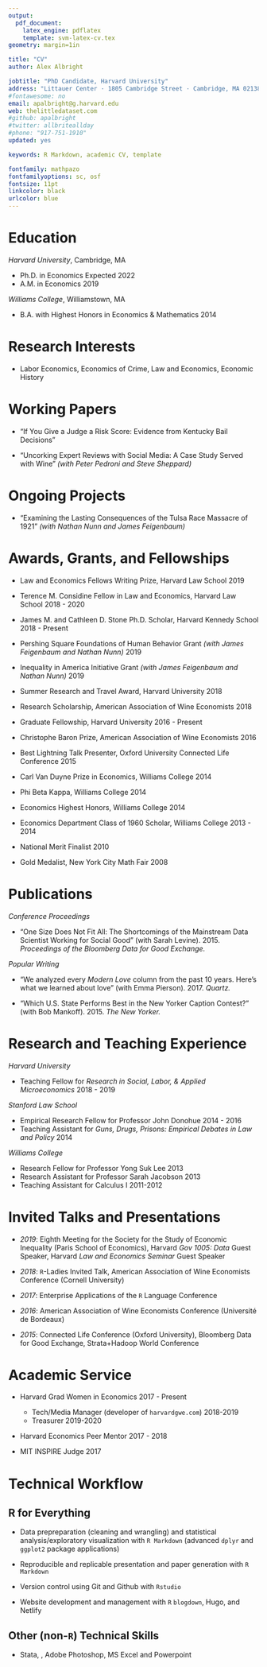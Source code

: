 ```yaml
---
output: 
  pdf_document:
    latex_engine: pdflatex
    template: svm-latex-cv.tex
geometry: margin=1in

title: "CV"
author: Alex Albright

jobtitle: "PhD Candidate, Harvard University"
address: "Littauer Center · 1805 Cambridge Street · Cambridge, MA 02138"
#fontawesome: no
email: apalbright@g.harvard.edu
web: thelittledataset.com
#github: apalbright
#twitter: allbriteallday
#phone: "917-751-1910"
updated: yes

keywords: R Markdown, academic CV, template

fontfamily: mathpazo
fontfamilyoptions: sc, osf
fontsize: 11pt
linkcolor: black
urlcolor: blue
---
```


# Education

*Harvard University*, Cambridge, MA

- Ph.D. in Economics \hfill Expected 2022
- A.M. in Economics \hfill 2019

*Williams College*, Williamstown, MA

- B.A. with Highest Honors in Economics \& Mathematics \hfill 2014

# Research Interests

- Labor Economics, Economics of Crime, Law and Economics, Economic History

# Working Papers

- "If You Give a Judge a Risk Score: Evidence from Kentucky Bail Decisions"

- "Uncorking Expert Reviews with Social Media: A Case Study Served with Wine" *(with Peter Pedroni and Steve Sheppard)*

# Ongoing Projects

- "Examining the Lasting Consequences of the Tulsa Race Massacre of 1921" *(with Nathan Nunn and James Feigenbaum)*

# Awards, Grants, and Fellowships

- Law and Economics Fellows Writing Prize, Harvard Law School \hfill 2019

- Terence M. Considine Fellow in Law and Economics, Harvard Law School \hfill 2018 - 2020 

- James M. and Cathleen D. Stone Ph.D. Scholar, Harvard Kennedy School \hfill 2018 - Present

- Pershing Square Foundations of Human Behavior Grant *(with James Feigenbaum and Nathan Nunn)* \hfill 2019 

- Inequality in America Initiative Grant *(with James Feigenbaum and Nathan Nunn)* \hfill 2019 

- Summer Research and Travel Award, Harvard University \hfill 2018

- Research Scholarship, American Association of Wine Economists \hfill 2018

- Graduate Fellowship, Harvard University \hfill 2016 - Present

- Christophe Baron Prize, American Association of Wine Economists \hfill 2016

- Best Lightning Talk Presenter, Oxford University Connected Life Conference \hfill 2015

- Carl Van Duyne Prize in Economics, Williams College \hfill 2014

- Phi Beta Kappa, Williams College \hfill 2014

- Economics Highest Honors, Williams College \hfill 2014

- Economics Department Class of 1960 Scholar, Williams College \hfill 2013 - 2014

- National Merit Finalist \hfill 2010

- Gold Medalist, New York City Math Fair \hfill 2008

# Publications

*Conference Proceedings*

- "One Size Does Not Fit All: The Shortcomings of the Mainstream Data Scientist Working for Social Good" (with Sarah Levine). 2015. *Proceedings of the Bloomberg Data for Good Exchange.* 

*Popular Writing*

- "We analyzed every *Modern Love* column from the past 10 years. Here's what we learned about love" (with Emma Pierson). 2017. *Quartz.* 

- "Which U.S. State Performs Best in the New Yorker Caption Contest?" (with Bob Mankoff). 2015. *The New Yorker.*

# Research and Teaching Experience

*Harvard University*

- Teaching Fellow for *Research in Social, Labor, & Applied Microeconomics* \hfill 2018 - 2019

*Stanford Law School*

- Empirical Research Fellow for Professor John Donohue \hfill 2014 - 2016 
- Teaching Assistant for *Guns, Drugs, Prisons: Empirical Debates in Law and Policy* \hfill  2014 

*Williams College*

- Research Fellow for Professor Yong Suk Lee \hfill 2013 
- Research Assistant for Professor Sarah Jacobson \hfill 2013 
- Teaching Assistant for Calculus I \hfill 2011-2012

# Invited Talks and Presentations

- *2019*: Eighth Meeting for the Society for the Study of Economic Inequality (Paris School of Economics), Harvard *Gov 1005: Data* Guest Speaker, Harvard *Law and Economics Seminar* Guest Speaker 
- *2018*: `R`-Ladies Invited Talk, American Association of Wine Economists Conference (Cornell University)

- *2017*: Enterprise Applications of the `R` Language Conference 

- *2016*: American Association of Wine Economists Conference (Université de Bordeaux)

- *2015*: Connected Life Conference (Oxford University), Bloomberg Data for Good Exchange, Strata+Hadoop World Conference

# Academic Service

- Harvard Grad Women in Economics \hfill 2017 - Present

  - Tech/Media Manager (developer of `harvardgwe.com`) \hfill 2018-2019 
  - Treasurer \hfill 2019-2020

- Harvard Economics Peer Mentor \hfill 2017 - 2018

- MIT INSPIRE Judge \hfill 2017

# Technical Workflow

## R for Everything

- Data prepreparation (cleaning and wrangling) and statistical analysis/exploratory visualization with `R Markdown` (advanced `dplyr` and `ggplot2` package applications)

- Reproducible and replicable presentation and paper generation with `R Markdown` 

- Version control using Git and Github with `Rstudio`

- Website development and management with `R` `blogdown`, Hugo, and Netlify

## Other (non-`R`) Technical Skills

- Stata, \LaTeX, Adobe Photoshop, MS Excel and Powerpoint 